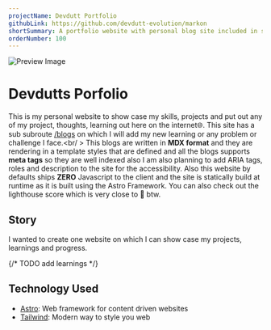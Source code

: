 ```yaml
---
projectName: Devdutt Portfolio
githubLink: https://github.com/devdutt-evolution/markon
shortSummary: A portfolio website with personal blog site included in subroute. Build on Astro.
orderNumber: 100
---
```



![Preview Image](https://devdutt-portfolio.vercel.app/public/pc.png)

# <HoverUnder color="border-yellow-400">Devdutts Porfolio</HoverUnder>

<LinkProject github={frontmatter.githubLink} />

This is my personal website to show case my skills, projects and put out any of my project, thoughts, learning out here on the
internet🌐.
This site has a sub subroute [/blogs](/blogs) on which I will add my new learning or any problem or challenge I face.<br/ >
This blogs are written in **MDX format** and they are rendering in a template styles that are defined and all the blogs supports **meta tags** so they are well indexed also I am also planning to add ARIA tags, roles and description to the site for the accessibility.
Also this website by defaults ships **ZERO** Javascript to the client and the site is statically build at runtime as it is built using the Astro Framework. You can also check out the lighthouse score which is very close to 💯 btw.

## <HoverUnder color="border-yellow-400">Story</HoverUnder>

I wanted to create one website on which I can show case my projects, learnings and progress.

{/* TODO add learnings */}

## <HoverUnder color="border-yellow-400">Technology Used</HoverUnder>

- [Astro](https://astro.build/): Web framework for content driven websites
- [Tailwind](https://tailwindcss.com/): Modern way to style you web
